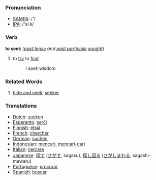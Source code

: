 === Pronunciation ===
*[[w:SAMPA|SAMPA]]: /'/
*[[w:IPA|IPA]]: /'siːk/

=== Verb ===

'''to seek''' (''[[past tense]] and [[past participle]]'' [[sought]])

# to [[try]] to [[find]]
#:I ''seek'' wisdom

===Related Words===
#[[hide and seek]], [[seeker]]

=== Translations ===
*[[Dutch]]: [[zoeken]]
*[[Esperanto]]: [[serĉi]]
*[[Finnish]]: [[etsiä]]
*[[French]]: [[chercher]]
*[[German]]: [[suchen]]
*[[Indonesian]]: [[cari|mencari]], [[cari|mencari-cari]]
*[[Italian]]: [[cercare]]
*[[Japanese]]: [[探す]] ([[さがす]], sagasu), [[探し回る]] ([[さがしまわる]], sagashi-mawaru)
*[[Portuguese]]: [[procurar]]
*[[Spanish]]: [[buscar]]